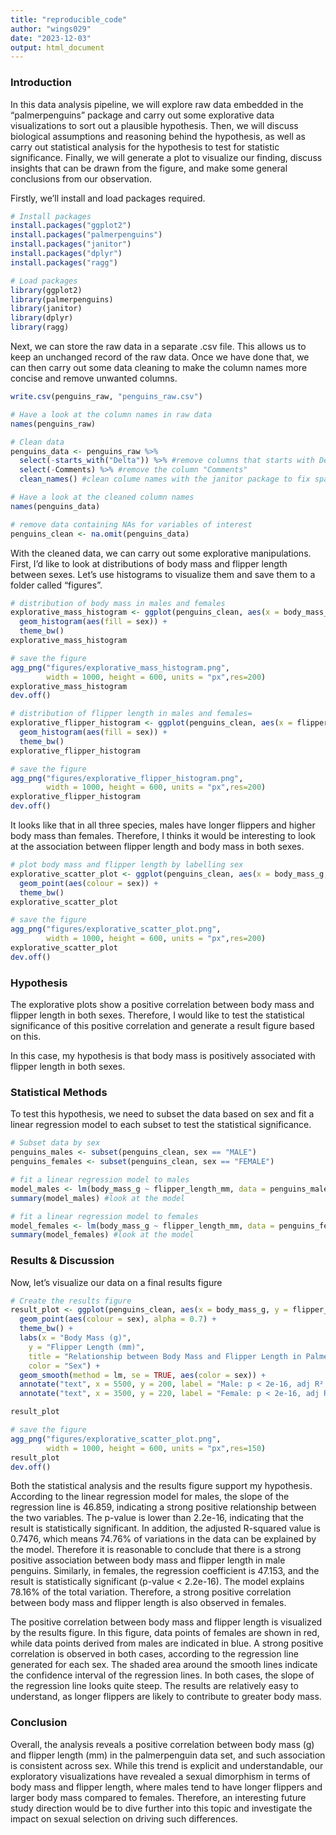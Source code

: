 ```yaml
---
title: "reproducible_code"
author: "wings029"
date: "2023-12-03"
output: html_document
---
```


### Introduction
In this data analysis pipeline, we will explore raw data embedded in the "palmerpenguins" package and carry out some explorative data visualizations to sort out a plausible hypothesis. Then, we will discuss biological assumptions and reasoning behind the hypothesis, as well as carry out statistical analysis for the hypothesis to test for statistic significance. Finally, we will generate a plot to visualize our finding, discuss insights that can be drawn from the figure, and make some general conclusions from our observation. 

Firstly, we'll install and load packages required.
```r
# Install packages
install.packages("ggplot2")
install.packages("palmerpenguins")
install.packages("janitor")
install.packages("dplyr")
install.packages("ragg")

# Load packages
library(ggplot2)
library(palmerpenguins)
library(janitor)
library(dplyr)
library(ragg)
```

Next, we can store the raw data in a separate .csv file. This allows us to keep an unchanged record of the raw data. Once we have done that, we can then carry out some data cleaning to make the column names more concise and remove unwanted columns. 

```r
write.csv(penguins_raw, "penguins_raw.csv")

# Have a look at the column names in raw data
names(penguins_raw)

# Clean data
penguins_data <- penguins_raw %>% 
  select(-starts_with("Delta")) %>% #remove columns that starts with Delta
  select(-Comments) %>% #remove the column "Comments"
  clean_names() #clean colume names with the janitor package to fix spaces and capital letters

# Have a look at the cleaned column names
names(penguins_data)

# remove data containing NAs for variables of interest
penguins_clean <- na.omit(penguins_data)
```

With the cleaned data, we can carry out some explorative manipulations. First, I'd like to look at distributions of body mass and flipper length between sexes. Let's use histograms to visualize them and save them to a folder called "figures".
```r
# distribution of body mass in males and females
explorative_mass_histogram <- ggplot(penguins_clean, aes(x = body_mass_g)) +
  geom_histogram(aes(fill = sex)) +
  theme_bw()
explorative_mass_histogram

# save the figure
agg_png("figures/explorative_mass_histogram.png", 
        width = 1000, height = 600, units = "px",res=200)
explorative_mass_histogram
dev.off()

# distribution of flipper length in males and females=
explorative_flipper_histogram <- ggplot(penguins_clean, aes(x = flipper_length_mm)) +
  geom_histogram(aes(fill = sex)) +
  theme_bw() 
explorative_flipper_histogram

# save the figure
agg_png("figures/explorative_flipper_histogram.png", 
        width = 1000, height = 600, units = "px",res=200)
explorative_flipper_histogram
dev.off()
```

It looks like that in all three species, males have longer flippers and higher body mass than females. Therefore, I thinks it would be interesting to look at the association between flipper length and body mass in both sexes.

```r
# plot body mass and flipper length by labelling sex
explorative_scatter_plot <- ggplot(penguins_clean, aes(x = body_mass_g, y = flipper_length_mm)) +
  geom_point(aes(colour = sex)) +
  theme_bw() 
explorative_scatter_plot

# save the figure
agg_png("figures/explorative_scatter_plot.png", 
        width = 1000, height = 600, units = "px",res=200)
explorative_scatter_plot
dev.off()
```

### Hypothesis
The explorative plots show a positive correlation between body mass and flipper length in both sexes. Therefore, I would like to test the statistical significance of this positive correlation and generate a result figure based on this. 

In this case, my hypothesis is that body mass is positively associated with flipper length in both sexes. 

### Statistical Methods

To test this hypothesis, we need to subset the data based on sex and fit a linear regression model to each subset to test the statistical significance. 
```r
# Subset data by sex
penguins_males <- subset(penguins_clean, sex == "MALE")
penguins_females <- subset(penguins_clean, sex == "FEMALE")

# fit a linear regression model to males
model_males <- lm(body_mass_g ~ flipper_length_mm, data = penguins_males)
summary(model_males) #look at the model

# fit a linear regression model to females
model_females <- lm(body_mass_g ~ flipper_length_mm, data = penguins_females)
summary(model_females) #look at the model
```


### Results & Discussion

Now, let's visualize our data on a final results figure
```r
# Create the results figure
result_plot <- ggplot(penguins_clean, aes(x = body_mass_g, y = flipper_length_mm)) +
  geom_point(aes(colour = sex), alpha = 0.7) +
  theme_bw() +
  labs(x = "Body Mass (g)",
    y = "Flipper Length (mm)",
    title = "Relationship between Body Mass and Flipper Length in Palmer Penguins",
    color = "Sex") +
  geom_smooth(method = lm, se = TRUE, aes(color = sex)) +
  annotate("text", x = 5500, y = 200, label = "Male: p < 2e-16, adj R² = 0.7476", color = "blue", size = 3.5) +
  annotate("text", x = 3500, y = 220, label = "Female: p < 2e-16, adj R² = 0.7816", color = "red", size = 3.5)

result_plot

# save the figure
agg_png("figures/explorative_scatter_plot.png", 
        width = 1000, height = 600, units = "px",res=150)
result_plot
dev.off()
```
Both the statistical analysis and the results figure support my hypothesis. According to the linear regression model for males, the slope of the regression line is 46.859, indicating a strong positive relationship between the two variables. The p-value is lower than 2.2e-16, indicating that the result is statistically significant. In addition, the adjusted R-squared value is 0.7476, which means 74.76% of variations in the data can be explained by the model. Therefore it is reasonable to conclude that there is a strong positive association between body mass and flipper length in male penguins. Similarly, in females, the regression coefficient is 47.153, and the result is statistically significant (p-value < 2.2e-16). The model explains 78.16% of the total variation. Therefore, a strong positive correlation between body mass and flipper length is also observed in females.

The positive correlation between body mass and flipper length is visualized by the results figure. In this figure, data points of females are shown in red, while data points derived from males are indicated in blue. A strong positive correlation is observed in both cases, according to the regression line generated for each sex. The shaded area around the smooth lines indicate the confidence interval of the regression lines. In both cases, the slope of the regression line looks quite steep. The results are relatively easy to understand, as longer flippers are likely to contribute to greater body mass.

### Conclusion

Overall, the analysis reveals a positive correlation between body mass (g) and flipper length (mm) in the palmerpenguin data set, and such association is consistent across sex. While this trend is explicit and understandable, our exploratory visualizations have revealed a sexual dimorphism in terms of body mass and flipper length, where males tend to have longer flippers and larger body mass compared to females. Therefore, an interesting future study direction would be to dive further into this topic and investigate the impact on sexual selection on driving such differences. 
